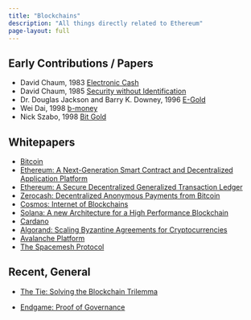 ```yaml
---
title: "Blockchains"
description: "All things directly related to Ethereum"
page-layout: full
---
```


## Early Contributions / Papers

- David Chaum, 1983 [Electronic Cash](https://sceweb.sce.uhcl.edu/yang/teaching/csci5234WebSecurityFall2011/Chaum-blind-signatures.PDF)
- David Chaum, 1985 [Security without Identification](https://www.cs.ru.nl/~jhh/pub/secsem/chaum1985bigbrother.pdf)
- Dr. Douglas Jackson and Barry K. Downey, 1996 [E-Gold](https://cs.stanford.edu/people/eroberts/cs201/projects/2010-11/Bitcoins/e-gold.html)
- Wei Dai, 1998 [b-money](http://www.weidai.com/bmoney.txt)
- Nick Szabo, 1998 [Bit Gold](https://nakamotoinstitute.org/bit-gold/)

## Whitepapers

- [Bitcoin](https://bitcoin.org/bitcoin.pdf)
- [Ethereum: A Next-Generation Smart Contract and Decentralized Application Platform](https://ethereum.org/669c9e2e2027310b6b3cdce6e1c52962/Ethereum_Whitepaper_-_Buterin_2014.pdf)
- [Ethereum: A Secure Decentralized Generalized Transaction Ledger](https://gavwood.com/paper.pdf)
- [Zerocash: Decentralized Anonymous Payments from Bitcoin](https://ieeexplore.ieee.org/stamp/stamp.jsp?tp=&arnumber=6956581)
- [Cosmos: Internet of Blockchains](https://api-new.whitepaper.io/documents/pdf?id=BJNXW5ZnU)
- [Solana: A new Architecture for a High Performance Blockchain](https://solana.com/solana-whitepaper.pdf)
- [Cardano](https://api-new.whitepaper.io/documents/pdf?id=HkUIhFWhL)
- [Algorand: Scaling Byzantine Agreements for Cryptocurrencies](https://people.csail.mit.edu/nickolai/papers/gilad-algorand-eprint.pdf)
- [Avalanche Platform](https://assets.website-files.com/5d80307810123f5ffbb34d6e/6008d7bbf8b10d1eb01e7e16_Avalanche%20Platform%20Whitepaper.pdf)
- [The Spacemesh Protocol](https://drive.google.com/file/d/18I9GPebWqgpvusI1kMnAB9nayBbL-1qN/view)

## Recent, General

- [The Tie: Solving the Blockchain Trilemma](https://research.thetie.io/blockchain-trilemma/#on-chain)

- [Endgame: Proof of Governance](https://dba.mirror.xyz/UTPfxWe65dYrUu_RJX-5VkAJypFRyw3AZh6m0dRXYZk)